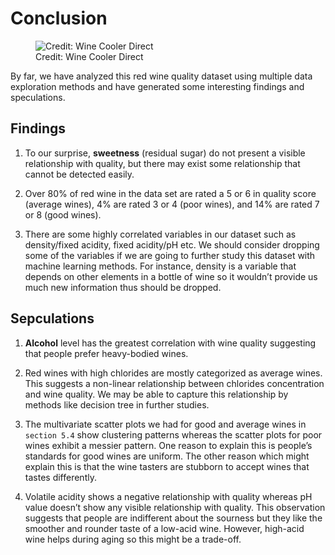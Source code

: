 # Conclusion

![Credit: Wine Cooler Direct](resource/christmas-red-wine.jpg)

By far, we have analyzed this red wine quality dataset using multiple data exploration methods and have generated some interesting findings and speculations.  

## Findings

1. To our surprise, **sweetness** (residual sugar) do not present a visible relationship with quality, but there may exist some relationship that cannot be detected easily.

2. Over 80% of red wine in the data set are rated a 5 or 6 in quality score (average wines), 4% are rated 3 or 4 (poor wines), and 14% are rated 7 or 8 (good wines).

3. There are some highly correlated variables in our dataset such as density/fixed acidity, fixed acidity/pH etc. We should consider dropping some of the variables if we are going to further study this dataset with machine learning methods. For instance, density is a variable that depends on other elements in a bottle of wine so it wouldn’t provide us much new information thus should be dropped.


## Sepculations

1. **Alcohol** level has the greatest correlation with wine quality suggesting that people prefer heavy-bodied wines.

2. Red wines with high chlorides are mostly categorized as average wines. This suggests a non-linear relationship between chlorides concentration and wine quality. We may be able to capture this relationship by methods like decision tree in further studies.

3. The multivariate scatter plots we had for good and average wines in `section 5.4` show clustering patterns whereas the scatter plots for poor wines exhibit a messier pattern. One reason to explain this is people’s standards for good wines are uniform. The other reason which might explain this is that the wine tasters are stubborn to accept wines that tastes differently.

4. Volatile acidity shows a negative relationship with quality whereas pH value doesn’t show any visible relationship with quality. This observation suggests that people are indifferent about the sourness but they like the smoother and rounder taste of a low-acid wine. However, high-acid wine helps during aging so this might be a trade-off.


